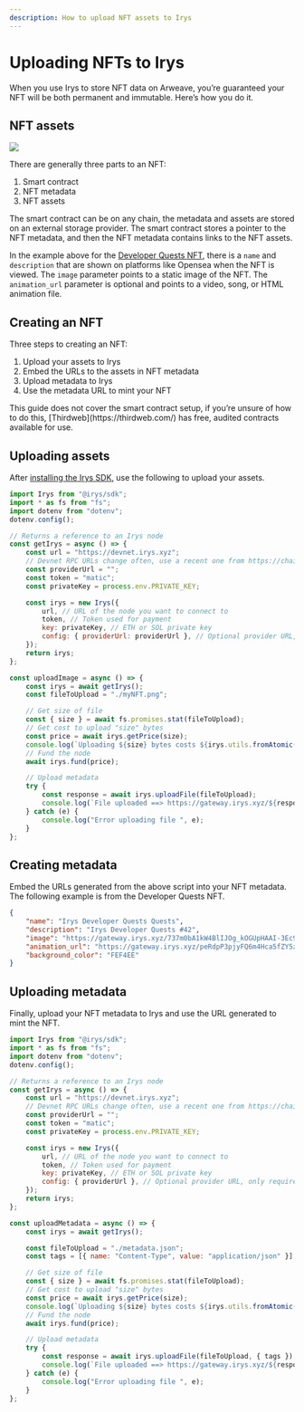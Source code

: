 ```yaml
---
description: How to upload NFT assets to Irys
---
```



# Uploading NFTs to Irys

When you use Irys to store NFT data on Arweave, you’re guaranteed your NFT will be both permanent and immutable. Here’s how you do it.

## NFT assets

<img src="/img/learn/NFTs/nft-metadata.png" />

There are generally three parts to an NFT:

1. Smart contract
2. NFT metadata
3. NFT assets

The smart contract can be on any chain, the metadata and assets are stored on an external storage provider. The smart contract stores a pointer to the NFT metadata, and then the NFT metadata contains links to the NFT assets.

In the example above for the [Developer Quests NFT](https://opensea.io/assets/matic/0x1c8f5f29d1498474844d6a5160b640c674276dba/0), there is a `name` and `description` that are shown on platforms like Opensea when the NFT is viewed. The `image` parameter points to a static image of the NFT. The `animation_url` parameter is optional and points to a video, song, or HTML animation file.

## Creating an NFT

Three steps to creating an NFT:

1. Upload your assets to Irys
2. Embed the URLs to the assets in NFT metadata
3. Upload metadata to Irys
4. Use the metadata URL to mint your NFT

<Callout type="info" emoji="ℹ️">
	This guide does not cover the smart contract setup, if you’re unsure of how to do this,
	[Thirdweb](https://thirdweb.com/) has free, audited contracts available for use.
</Callout>

## Uploading assets

After [installing the Irys SDK](/developer-docs/irys-sdk), use the following to upload your assets.

```js
import Irys from "@irys/sdk";
import * as fs from "fs";
import dotenv from "dotenv";
dotenv.config();

// Returns a reference to an Irys node
const getIrys = async () => {
	const url = "https://devnet.irys.xyz";
	// Devnet RPC URLs change often, use a recent one from https://chainlist.org/chain/80001
	const providerUrl = "";
	const token = "matic";
	const privateKey = process.env.PRIVATE_KEY;

	const irys = new Irys({
		url, // URL of the node you want to connect to
		token, // Token used for payment
		key: privateKey, // ETH or SOL private key
		config: { providerUrl: providerUrl }, // Optional provider URL, only required when using Devnet
	});
	return irys;
};

const uploadImage = async () => {
	const irys = await getIrys();
	const fileToUpload = "./myNFT.png";

	// Get size of file
	const { size } = await fs.promises.stat(fileToUpload);
	// Get cost to upload "size" bytes
	const price = await irys.getPrice(size);
	console.log(`Uploading ${size} bytes costs ${irys.utils.fromAtomic(price)} ${token}`);
	// Fund the node
	await irys.fund(price);

	// Upload metadata
	try {
		const response = await irys.uploadFile(fileToUpload);
		console.log(`File uploaded ==> https://gateway.irys.xyz/${response.id}`);
	} catch (e) {
		console.log("Error uploading file ", e);
	}
};
```

## Creating metadata

Embed the URLs generated from the above script into your NFT metadata. The following example is from the Developer Quests NFT.

```json
{
	"name": "Irys Developer Quests Quests",
	"description": "Irys Developer Quests #42",
	"image": "https://gateway.irys.xyz/737m0bA1kW4BlIJOg_kOGUpHAAI-3Ec9bdo8S_xTFKI",
	"animation_url": "https://gateway.irys.xyz/peRdpP3pjyFQ6m4Hca5fZY5zgz7RSlE86j-_5BEwnW0",
	"background_color": "FEF4EE"
}
```

## Uploading metadata

Finally, upload your NFT metadata to Irys and use the URL generated to mint the NFT.

```js
import Irys from "@irys/sdk";
import * as fs from "fs";
import dotenv from "dotenv";
dotenv.config();

// Returns a reference to an Irys node
const getIrys = async () => {
	const url = "https://devnet.irys.xyz";
	// Devnet RPC URLs change often, use a recent one from https://chainlist.org/chain/80001
	const providerUrl = "";
	const token = "matic";
	const privateKey = process.env.PRIVATE_KEY;

	const irys = new Irys({
		url, // URL of the node you want to connect to
		token, // Token used for payment
		key: privateKey, // ETH or SOL private key
		config: { providerUrl }, // Optional provider URL, only required when using Devnet
	});
	return irys;
};

const uploadMetadata = async () => {
	const irys = await getIrys();

	const fileToUpload = "./metadata.json";
	const tags = [{ name: "Content-Type", value: "application/json" }];

	// Get size of file
	const { size } = await fs.promises.stat(fileToUpload);
	// Get cost to upload "size" bytes
	const price = await irys.getPrice(size);
	console.log(`Uploading ${size} bytes costs ${irys.utils.fromAtomic(price)} ${token}`);
	// Fund the node
	await irys.fund(price);

	// Upload metadata
	try {
		const response = await irys.uploadFile(fileToUpload, { tags });
		console.log(`File uploaded ==> https://gateway.irys.xyz/${response.id}`);
	} catch (e) {
		console.log("Error uploading file ", e);
	}
};
```
